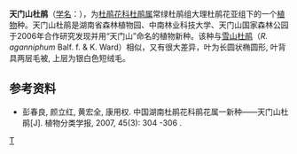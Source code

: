 {{Speciesbox
| genus = Rhododendron
| species = tianmenshanense
| authority = [[彭春良|C. L. Peng]] & [[颜立红|L. H. Yan]]
| synonyms = 
|}}

'''天门山杜鹃'''（[[学名|学名]]：{{lang|la|'''''Rhododendron tianmenshanense'''''}}），为[[杜鹃花科|杜鹃花科]][[杜鹃属|杜鹃属]]常绿杜鹃组大理杜鹃花亚组下的一个[[植物|植物]]种。天门山杜鹃是湖南省森林植物园、中南林业科技大学、天门山国家森林公园于2006年合作研究发现并用“天门山”命名的植物新种。该种与[[雪山杜鹃|雪山杜鹃]]（''R. aganniphum'' Balf. f. & K. Ward）相似，又有很大差异，叶为长圆状椭圆形, 叶背具两层毛被, 上层为银白色短绒毛。

== 参考资料 ==
{{reflist}}
* 彭春良, 颜立红, 黄宏全, 康用权. 中国湖南杜鹃花科鹃花属一新种——天门山杜鹃[J]. 植物分类学报, 2007, 45(3): 304 -306 .
{{Taxonbar|from=Q15247556}}

[[Category:杜鹃属|T]]


{{plant-stub}}